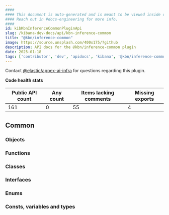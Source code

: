 ```yaml
---
####
#### This document is auto-generated and is meant to be viewed inside our experimental, new docs system.
#### Reach out in #docs-engineering for more info.
####
id: kibKbnInferenceCommonPluginApi
slug: /kibana-dev-docs/api/kbn-inference-common
title: "@kbn/inference-common"
image: https://source.unsplash.com/400x175/?github
description: API docs for the @kbn/inference-common plugin
date: 2025-01-18
tags: ['contributor', 'dev', 'apidocs', 'kibana', '@kbn/inference-common']
---
```




Contact [@elastic/appex-ai-infra](https://github.com/orgs/elastic/teams/appex-ai-infra) for questions regarding this plugin.

**Code health stats**

| Public API count  | Any count | Items lacking comments | Missing exports |
|-------------------|-----------|------------------------|-----------------|
| 161 | 0 | 55 | 4 |

## Common

### Objects
<DocDefinitionList data={kbnInferenceCommonObj.common.objects}/>

### Functions
<DocDefinitionList data={kbnInferenceCommonObj.common.functions}/>

### Classes
<DocDefinitionList data={kbnInferenceCommonObj.common.classes}/>

### Interfaces
<DocDefinitionList data={kbnInferenceCommonObj.common.interfaces}/>

### Enums
<DocDefinitionList data={kbnInferenceCommonObj.common.enums}/>

### Consts, variables and types
<DocDefinitionList data={kbnInferenceCommonObj.common.misc}/>

